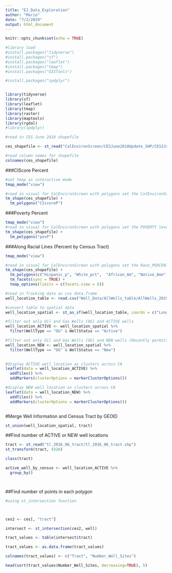 ```yaml
---
title: "EJ_Data_Exploration"
author: "Mario"
date: "7/2/2019"
output: html_document
---
```


```r
knitr::opts_chunk$set(echo = TRUE)
```


```r

#library load
#install.packages("tidyverse")
#install.packages("sf")
#install.packages("leaflet")
#install.packages("tmap")
#install.packages("GISTools")

#install.packages("spdplyr")


library(tidyverse)
library(sf)
library(leaflet)
library(tmap)
library(raster)
library(maptools)
library(rgdal)
#library(spdplyr)


```


```r

#read in CES June 2018 shapefile

ces_shapefile <- st_read("CalEnvironScreen/CESJune2018Update_SHP/CES3June2018Update.shp")

#read column names for shapefile
colnames(ces_shapefile)


```

###CIScore Percent

```r

#set tmap as interactive mode
tmap_mode("view")

#read in visual for CalEnvironScreen with polygons set the CalEnvironScreen Score (Pollution Burden * Population Characteristics) AS PERCENTILE
tm_shape(ces_shapefile) +
  tm_polygons("CIscoreP") 

```

###Poverty Percent

```r


tmap_mode("view")
#read in visual for CalEnvironScreen with polygons set the POVERTY level AS PERCENTILE
tm_shape(ces_shapefile) +
  tm_polygons("povP")

```


###Along Racial Lines (Percent by Census Tract)

```r

tmap_mode("view")

#read in visual for CalEnvironScreen with polygons set the Race_PERCENTILE by Census Tract
tm_shape(ces_shapefile) +
  tm_polygons(c("Hispanic_p", "White_pct",  "African_Am", "Native_Ame", "Asian_Amer", "Other_pct")) +
  tm_facets(sync = TRUE) +
  tmap_options(limits = c(facets.view = 6))


```




```r

#read in fracking data as csv data.frame
well_location_table <- read.csv("Well_Data/AllWells_table/AllWells_20190724.csv")

#convert table to spatial data
well_location_spatial <- st_as_sf(well_location_table, coords = c("Longitude", "Latitude"), crs = 4326)

#filter out only Oil and Gas Wells (OG) and ACTIVE wells
well_location_ACTIVE <- well_location_spatial %>%
  filter(WellType == "OG" & WellStatus == "Active") 

#filter out only Oil and Gas Wells (OG) and NEW wells (Recently permitted well; in the process of being drilled)
well_location_NEW <- well_location_spatial %>% 
  filter(WellType == "OG" & WellStatus == "New") 
             

```



```r

#display ACTIVE well location as clusters across CA
leaflet(data = well_location_ACTIVE) %>% 
  addTiles() %>% 
  addMarkers(clusterOptions = markerClusterOptions())

```


```r

#display NEW well location as clusters across CA
leaflet(data = well_location_NEW) %>% 
  addTiles() %>% 
  addMarkers(clusterOptions = markerClusterOptions())



```

#Merge Well Information and Census Tract by GEOID

```r

st_union(well_location_spatial, tract)


```



##Find number of ACTIVE or  NEW well locations 


```r


tract <- st_read("tl_2016_06_tract/tl_2016_06_tract.shp")
st_transform(tract, 4326)

class(tract)

active_well_by_census <- well_location_ACTIVE %>% 
  group_by()




```



##Find number of points in each polygon 

```r

#using st_intersection function 



ces2 <- ces[, "tract"]  

intersect <- st_intersection(ces2, well)

tract_values <- table(intersect$tract)

tract_values <- as.data.frame(tract_values)

colnames(tract_values) <- c("Tract", "Number_Well_Sites")

head(sort(tract_values$Number_Well_Sites, decreasing=TRUE), 5)

```
